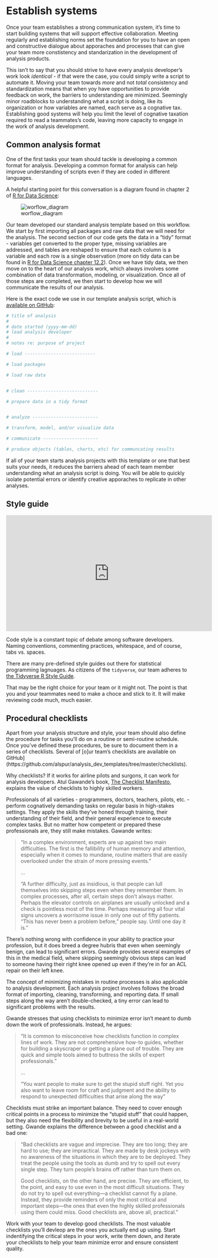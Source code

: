 # Establish systems

Once your team establishes a strong communication system, it's time to start building systems that will support effective collaboration. Meeting regularly and establishing norms set the foundation for you to have an open and constructive dialogue about apporaches and processes that can give your team more constistency and standarization in the development of analysis products.

This isn't to say that you should strive to have every analysis developer's work look *identical* - if that were the case, you could simply write a script to automate it. Moving your team towards *more* and not *total* consistency and standardization means that when yoy have opportunities to provide feedback on work, the barriers to understanding are minimized. Seemingly minor roadblocks to understanding what a script is doing, like its organization or how variables are named, each serve as a cognative tax. Establishing good systems will help you limit the level of cognative taxation required to read a teammates's code, leaving more capacity to engage in the work of analysis development.

## Common analysis format

One of the first tasks your team should tackle is developing a common format for analysis. Developing a common format for analysis can help improve understanding of scripts even if they are coded in different languages. 

A helpful starting point for this conversation is a diagram found in chapter 2 of [R for Data Science](http://r4ds.had.co.nz/explore-intro.html):

![worflow_diagram](http://r4ds.had.co.nz/diagrams/data-science-explore.png)

Our team developed our standard analysis template based on this workflow. We start by first importing all packages and raw data that we will need for the analysis. The second section of our code gets the data in a "tidy" format - variables get converted to the proper type, missing variables are addressed, and tables are reshaped to ensure that each column is a variable and each row is a single observation (more on tidy data can be found in [R for Data Science chapter 12.2](http://r4ds.had.co.nz/tidy-data.html)). Once we have tidy data, we then move on to the heart of our analysis work, which always involves some combination of data transformation, modeling, or visualization. Once all of those steps are completed, we then start to develop how we will communicate the results of our analysis. 

Here is the exact code we use in our template analysis script, which is [available on GitHub](https://github.com/alspur/analysis_dev_templates/blob/master/R/analysis_template.R):

```r
# title of analysis
#
# date started (yyyy-mm-dd)
# lead analysis developer
#
# notes re: purpose of project

# load ---------------------------

# load packages 

# load raw data


# clean ---------------------------

# prepare data in a tidy format


# analyze -------------------------

# transform, model, and/or visualize data

# communicate ---------------------

# produce objects (tables, charts, etc) for communcating results

```

If all of your team starts analysis projects with this template or one that best suits your needs, it reduces the barriers ahead of each team member understanding what an analysis script is doing. You will be able to quickly isolate potential errors or identify creative apporaches to replicate in other analyses. 

## Style guide

<iframe width="560" height="315" src="https://www.youtube.com/embed/SsoOG6ZeyUI" frameborder="0" allowfullscreen></iframe>

Code style is a constant topic of debate among software developers. Naming conventions, commenting practices, whitespace, and of course, tabs vs. spaces.

There are many pre-defined style guides out there for statistical programming lagnuages. As citizens of the `tidyverse`, our team adheres to [the Tidyverse R Style Guide](http://style.tidyverse.org). 

That may be the right choice for your team or it might not. The point is that you and your teammates need to make a choce and stick to it. It will make reviewing code much, much easier. 

## Procedural checklists

Apart from your analysis structure and style, your team should also define the procedure for tasks you'll do on a routine or semi-routine schedule. Once you've defined these procedures, be sure to document them in a series of checklists. Several of [o]ur team's checklists are available on GitHub](https://github.com/alspur/analysis_dev_templates/tree/master/checklists).

Why checklists? If it works for airline pilots and surgons, it can work for analysis developers. Atul Gawande's book, [The Checklist Manifesto](https://www.amazon.com/Checklist-Manifesto-How-Things-Right/dp/0312430000), explains the value of checklists to highly skilled workers.

Professionals of all varieties - programmers, doctors, teachers, pilots, etc. - perform cognatively demanding tasks on regular basis in high-stakes settings. They apply the skills they've honed through training, their understanding of their field, and their general experience to execute complex tasks. But no matter how competent or prepared these professionals are, they still make mistakes. Gawande writes:

> “In a complex environment, experts are up against two main difficulties. The first is the fallibility of human memory and attention, especially when it comes to mundane, routine matters that are easily overlooked under the strain of more pressing events.”
>
> ...
>
> “A further difficulty, just as insidious, is that people can lull themselves into skipping steps even when they remember them. In complex processes, after all, certain steps don’t always matter. Perhaps the elevator controls on airplanes are usually unlocked and a check is pointless most of the time. Perhaps measuring all four vital signs uncovers a worrisome issue in only one out of fifty patients. “This has never been a problem before,” people say. Until one day it is.”

There's nothing wrong with confidence in your ability to practice your profession, but it does breed a degree hubris that even when seemingly benign, can lead to significant errors. Gwande provides several examples of this in the medical field, where skipping seemingly obvious steps can lead to someone having their right knee opened up even if they're in for an ACL repair on their left knee. 

The concept of minimizing mistakes in routine processes is also applicable to  analysis development. Each analysis project involves follows the broad format of importing, cleaning, transforming, and reporting data. If small steps along the way aren't double-checked, a tiny error can lead to significant problems with the results. 

Gwande stresses that using checklists to minimize error isn't meant to dumb down the work of professionals. Instead, he argues:

> “It is common to misconceive how checklists function in complex lines of work. They are not comprehensive how-to guides, whether for building a skyscraper or getting a plane out of trouble. They are quick and simple tools aimed to buttress the skills of expert professionals.”
>
> ...
>
> “You want people to make sure to get the stupid stuff right. Yet you also want to leave room for craft and judgment and the ability to respond to unexpected difficulties that arise along the way”

Checklists must strike an important balance. They need to cover enough critical points in a process to minimize the "stupid stuff" that could happen, but they also need the flexibility and brevity to be useful in a real-world setting. Gwande explains the difference between a good checklist and a bad one: 

> “Bad checklists are vague and imprecise. They are too long; they are hard to use; they are impractical. They are made by desk jockeys with no awareness of the situations in which they are to be deployed. They treat the people using the tools as dumb and try to spell out every single step. They turn people’s brains off rather than turn them on.
>
> Good checklists, on the other hand, are precise. They are efficient, to the point, and easy to use even in the most difficult situations. They do not try to spell out everything—a checklist cannot fly a plane. Instead, they provide reminders of only the most critical and important steps—the ones that even the highly skilled professionals using them could miss. Good checklists are, above all, practical.”

Work with your team to develop good checklists. The most valuable checklists you'll devleop are the ones you actually end up using. Start indentifying the critical steps in your work, write them down, and iterate your checklists to help your team minimize error and ensure consistent quality.